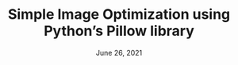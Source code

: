 ---
slug: "simple-image-optimization-using-python"
title: "Simple Image Optimization using Python’s Pillow library"
date: "June 26, 2021"
categories: "Python"
---